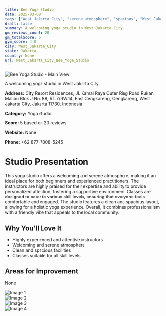 ```yaml
---
title: Bee Yoga Studio
date: 2025-03-08
tags: ["West Jakarta City", "serene atmosphere", "spacious", "West Jakarta City"]  
draft: false
summary: A welcoming yoga studio in West Jakarta City.
gm_reviews_count: 20
gm_totalScore: 5
gym_score: 4.0
city: West_Jakarta_City
state: Jakarta
country: None
url: West_Jakarta_City_Bee_Yoga_Studio
---
```


<div className="aspect-[16/9] relative my-8">
  <img 
    src="https://lh5.googleusercontent.com/p/AF1QipNshDaw2JMJrEZjJHkLDNzztVK_JZr9okmi4h-x=w1920-h1080-k-no"
    alt="Bee Yoga Studio - Main View"
    className="object-cover absolute inset-0 w-full h-full rounded-lg"
  />
</div>

A welcoming yoga studio in West Jakarta City.

**Address:** City Resort Residences, Jl. Kamal Raya Outer Ring Road Rukan Malibu Blok J No. 88, RT.7/RW.14, East Cengkareng, Cengkareng, West Jakarta City, Jakarta 11730, Indonesia

**Category:** Yoga studio

**Score:** 5 based on 20 reviews

**Website:** None

**Phone:** +62 877-7808-5245

# Studio Presentation

This yoga studio offers a welcoming and serene atmosphere, making it an ideal place for both beginners and experienced practitioners. The instructors are highly praised for their expertise and ability to provide personalized attention, fostering a supportive environment. Classes are designed to cater to various skill levels, ensuring that everyone feels comfortable and engaged. The studio features a clean and spacious layout, allowing for a holistic yoga experience. Overall, it combines professionalism with a friendly vibe that appeals to the local community.



## Why You'll Love It

- Highly experienced and attentive instructors
- Welcoming and serene atmosphere
- Clean and spacious facilities
- Classes suitable for all skill levels

## Areas for Improvement

None

<div className="grid grid-cols-1 xl:grid-cols-2 gap-4 my-8">
<div className="aspect-[4/3] relative"><img src="https://lh5.googleusercontent.com/p/AF1QipMcAPphZPjU1DASWUDoPiQ6pqqa8mLVURVE6XJ_=w1920-h1080-k-no" alt="Image 1" className="object-cover absolute inset-0 w-full h-full rounded-lg" /></div>
<div className="aspect-[4/3] relative"><img src="https://lh5.googleusercontent.com/p/AF1QipOdyMKOmy2vRVOGTRNuCWCWir4bMEFH4oP3RBoo=w1920-h1080-k-no" alt="Image 2" className="object-cover absolute inset-0 w-full h-full rounded-lg" /></div>
<div className="aspect-[4/3] relative"><img src="https://lh5.googleusercontent.com/p/AF1QipOoIOhWGIEMNlQgsURJO1PzFb-JDKjS7zVSd6M0=w1920-h1080-k-no" alt="Image 3" className="object-cover absolute inset-0 w-full h-full rounded-lg" /></div>
<div className="aspect-[4/3] relative"><img src="https://lh5.googleusercontent.com/p/AF1QipNCB0TJll_6wXc9vMKKNjTqAocg1xUuqk9-bYlR=w1920-h1080-k-no" alt="Image 4" className="object-cover absolute inset-0 w-full h-full rounded-lg" /></div>
</div>